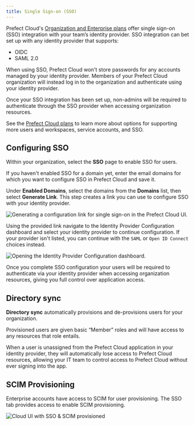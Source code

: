 ```yaml
---
title: Single Sign-on (SSO)
---
```


Prefect Cloud's [Organization and Enterprise plans](https://www.prefect.io/pricing) offer single sign-on (SSO) integration with your team’s identity provider. SSO integration can bet set up with any identity provider that supports:

- OIDC
- SAML 2.0

When using SSO, Prefect Cloud won't store passwords for any accounts managed by your identity provider. Members of your Prefect Cloud organization will instead log in to the organization and authenticate using your identity provider.

Once your SSO integration has been set up, non-admins will be required to authenticate through the SSO provider when accessing organization resources.

See the [Prefect Cloud plans](https://www.prefect.io/pricing) to learn more about options for supporting more users and workspaces, service accounts, and SSO.

## Configuring SSO

Within your organization, select the **SSO** page to enable SSO for users.

If you haven't enabled SSO for a domain yet, enter the email domains for which you want to configure SSO in Prefect Cloud and save it.

Under **Enabled Domains**, select the domains from the **Domains** list, then select **Generate Link**. This step creates a link you can use to configure SSO with your identity provider.

![Generating a configuration link for single sign-on in the Prefect Cloud UI.](/2.13.8/img/ui/cloud-sso-provider.png)

Using the provided link navigate to the Identity Provider Configuration dashboard and select your identity provider to continue configuration. If your provider isn't listed, you can continue with the `SAML` or `Open ID Connect` choices instead.

![Opening the Identity Provider Configuration dashboard.](/2.13.8/img/ui/cloud-sso-dashboard.png)

Once you complete SSO configuration your users will be required to authenticate via your identity provider when accessing organization resources, giving you full control over application access.

## Directory sync

**Directory sync** automatically provisions and de-provisions users for your organization.

Provisioned users are given basic “Member” roles and will have access to any resources that role entails.

When a user is unassigned from the Prefect Cloud application in your identity provider, they will automatically lose access to Prefect Cloud resources, allowing your IT team to control access to Prefect Cloud without ever signing into the app.

## SCIM Provisioning

Enterprise accounts have access to SCIM for user provisioning.
The SSO tab provides access to enable SCIM provisioning.

![Cloud UI with SSO & SCIM provisioned](/2.13.8/img/ui/sso-scim-enabled.png)
